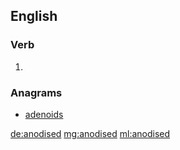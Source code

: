 ==English==

===Verb===
{{head|en|verb form}}

# {{en-past of|anodise}}

===Anagrams===
* [[adenoids#English|adenoids]]

[[de:anodised]]
[[mg:anodised]]
[[ml:anodised]]